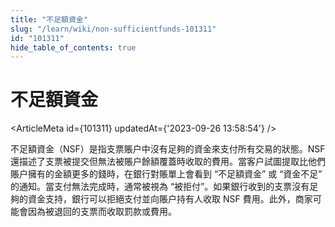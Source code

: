 ```yaml
---
title: "不足額資金"
slug: "/learn/wiki/non-sufficientfunds-101311"
id: "101311"
hide_table_of_contents: true
---
```



# 不足額資金

<ArticleMeta id={101311} updatedAt={'2023-09-26 13:58:54'} />
<div className='border-solid border-b border-t-0 my-4 border-[var(--ifm-color-gray-300)]' />

不足額資金（NSF）是指支票賬户中沒有足夠的資金來支付所有交易的狀態。NSF 還描述了支票被提交但無法被賬户餘額覆蓋時收取的費用。當客户試圖提取比他們賬户擁有的金額更多的錢時，在銀行對賬單上會看到 “不足額資金” 或 “資金不足” 的通知。當支付無法完成時，通常被視為 “被拒付”。如果銀行收到的支票沒有足夠的資金支持，銀行可以拒絕支付並向賬户持有人收取 NSF 費用。此外，商家可能會因為被退回的支票而收取罰款或費用。
